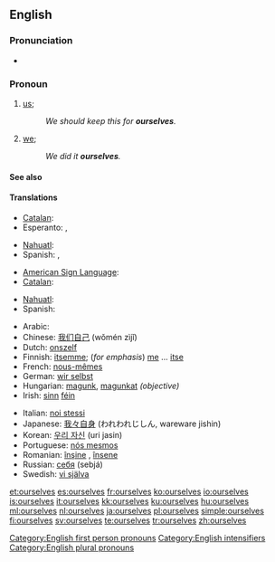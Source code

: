 ==English==

{{rank|offer|promise|obliged|911|ourselves|pale|happiness|religion}}

===Pronunciation===
* {{audio|en-us-ourselves.ogg|Audio (US)}}

===Pronoun===
{{en-pron|desc=second personal plural pronoun|reflexive case of|we}}

# {{reflexive}} [[us]]; {{non-gloss definition|the group including the speaker as the object of a verb or preposition when that group also is the subject.}}
#: ''We should keep this for '''ourselves'''.''
# {{emphatic}} [[we]]; {{non-gloss definition|intensifies the subject as the group including the speaker, especially to indicate that no one else satisfies the predicate.}}
#: ''We did it '''ourselves'''.''

====See also====
{{English reflexive pronouns}}

====Translations====
{{trans-top|(reflexive) us}}
* [[Catalan]]: {{t-|ca|ens}}
* Esperanto: {{t|eo|ni}}, {{t|eo|nin}}
{{trans-mid}}
* [[Nahuatl]]: {{t|nah|tehhuān|xs=Nahuatl}}
* Spanish: {{t+|es|nos}}, {{t+|es|nosotros}}
{{trans-bottom}}
{{trans-top|(emphatic) we}}
* [[American Sign Language]]: {{tø|ase|A@IpsiChest-RadialBack A@ContraChest-RadialBack|xs=American Sign Language}}
* [[Catalan]]: {{t-|ca|mateix|alt=mateixos}}
{{trans-mid}}
* [[Nahuatl]]: {{t|nah|tehhuāntin|xs=Nahuatl}}
* Spanish: {{t+|es|mismo|alt=nosotros mismos}}
{{trans-bottom}}
{{checktrans-top}}
* Arabic: {{Arab|[[انفسنا]]}} {{IPAchar|(anfúsana)}}
* Chinese: [[我们自己]] (wǒmén zìjǐ)
* Dutch: [[onszelf]]
* Finnish: [[itsemme]]; (''for emphasis'') [[me#Finnish|me]] ... [[itse]]
* French: [[nous-mêmes]]
* German: [[wir selbst]]
* Hungarian: [[magunk]], [[magunkat]] ''(objective)''
* Irish: [[sinn]] [[féin]]
{{trans-mid}}
* Italian: [[noi stessi]]
* Japanese: [[我々自身]] (われわれじしん, wareware jishin)
* Korean: [[우리 자신]] (uri jasin)
* Portuguese: [[nós mesmos]]
* Romanian: [[înşine]] {{m}}, [[însene]] {{f}}
* Russian: [[себя]] (sebjá)
* Swedish: [[vi själva]]
{{trans-bottom}}

[[Category:English first person pronouns]]
[[Category:English intensifiers]]
[[Category:English plural pronouns]]

[[et:ourselves]]
[[es:ourselves]]
[[fr:ourselves]]
[[ko:ourselves]]
[[io:ourselves]]
[[is:ourselves]]
[[it:ourselves]]
[[kk:ourselves]]
[[ku:ourselves]]
[[hu:ourselves]]
[[ml:ourselves]]
[[nl:ourselves]]
[[ja:ourselves]]
[[pl:ourselves]]
[[simple:ourselves]]
[[fi:ourselves]]
[[sv:ourselves]]
[[te:ourselves]]
[[tr:ourselves]]
[[zh:ourselves]]